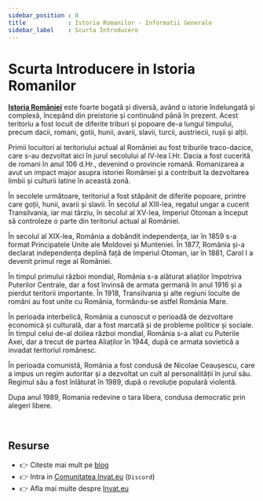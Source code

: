 ```yaml
---
sidebar_position : 0
title            : Istoria Romanilor - Informatii Generale
sidebar_label    : Scurta Introducere
---
```


# Scurta Introducere in Istoria Romanilor

**[Istoria României](/istoria-romanilor/)** este foarte bogată și diversă, având o istorie îndelungată și complexă, începând din preistorie și continuând până în prezent. 
Acest teritoriu a fost locuit de diferite triburi și popoare de-a lungul timpului, precum dacii, romani, gotii, hunii, avarii, slavii, turcii, austriecii, rușii și alții.

Primii locuitori ai teritoriului actual al României au fost triburile traco-dacice, care s-au dezvoltat aici în jurul secolului al IV-lea î.Hr. 
Dacia a fost cucerită de romani în anul 106 d.Hr., devenind o provincie romană. Romanizarea a avut un impact major asupra istoriei României și a contribuit la dezvoltarea limbii și culturii latine în această zonă.

În secolele următoare, teritoriul a fost stăpânit de diferite popoare, printre care goții, hunii, avarii și slavii. 
În secolul al XIII-lea, regatul ungar a cucerit Transilvania, iar mai târziu, în secolul al XV-lea, Imperiul Otoman a început să controleze o parte din teritoriul actual al României.

În secolul al XIX-lea, România a dobândit independența, iar în 1859 s-a format Principatele Unite ale Moldovei și Munteniei. 
În 1877, România și-a declarat independența deplină față de Imperiul Otoman, iar în 1881, Carol I a devenit primul rege al României.

În timpul primului război mondial, România s-a alăturat aliaților împotriva Puterilor Centrale, dar a fost învinsă de armata germană în anul 1916 și a pierdut teritorii importante. 
În 1918, Transilvania și alte regiuni locuite de români au fost unite cu România, formându-se astfel România Mare.

În perioada interbelică, România a cunoscut o perioadă de dezvoltare economică și culturală, dar a fost marcată și de probleme politice și sociale.
În timpul celui de-al doilea război mondial, România s-a aliat cu Puterile Axei, dar a trecut de partea Aliaților în 1944, după ce armata sovietică a invadat teritoriul românesc.

În perioada comunistă, România a fost condusă de Nicolae Ceaușescu, care a impus un regim autoritar și a dezvoltat un cult al personalității în jurul său. 
Regimul său a fost înlăturat în 1989, după o revoluție populară violentă.

Dupa anul 1989, Romania redevine o tara libera, condusa democratic prin alegeri libere.

<br />

## Resurse

- 👉 Citeste mai mult pe [blog](https://www.blog.invat.eu/)
- 👉 Intra in [Comunitatea Invat.eu](https://discord.gg/3qmQKAHKS2) (`Discord`)  
- 👉 Afla mai multe despre [Invat.eu](/intro) 

